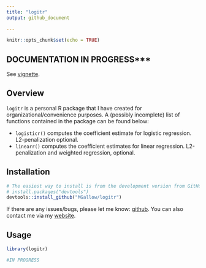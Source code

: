 ```yaml
---
title: "logitr"
output: github_document
  
---
```


```r
knitr::opts_chunk$set(echo = TRUE)
```

## DOCUMENTATION IN PROGRESS***

See [vignette](https://htmlpreview.github.io/?https://github.com/MGallow/logitr/blob/master/Vignette.html).

## Overview

`logitr` is a personal R package that I have created for organizational/convenience purposes. A (possibly incomplete) list of functions contained in the package can be found below:

* `logisticr()` computes the coefficient estimate for logistic regression. L2-penalization optional.
* `linearr()` computes the coefficient estimates for linear regression. L2-penalization and weighted regression, optional.



## Installation

```r
# The easiest way to install is from the development version from GitHub:
# install.packages("devtools")
devtools::install_github("MGallow/logitr")
```

If there are any issues/bugs, please let me know: [github](https://github.com/MGallow/logitr/issues). You can also contact me via my [website](http://users.stat.umn.edu/~gall0441/).

## Usage

```r
library(logitr)

#IN PROGRESS
```
